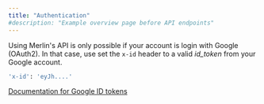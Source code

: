 ```yaml
---
title: "Authentication"
#description: "Example overview page before API endpoints"
---
```


Using Merlin's API is only possible if your account is login with Google (OAuth2). In that case, use set the `x-id` header to a valid _id_token_ from your Google account.

```bash
'x-id': 'eyJh....'
```

[Documentation for Google ID tokens](https://developers.google.com/identity/openid-connect/openid-connect)
